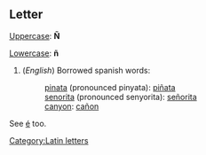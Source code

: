{{stub}}

==Letter==
[[Uppercase]]: '''Ñ'''

[[Lowercase]]: '''ñ'''
#(''English'') Borrowed spanish words:
#:[[pinata]] (pronounced pinyata): [[piñata]]
#:[[senorita]] (pronounced senyorita): [[señorita]]
#:[[canyon]]: [[cañon]]

See [[é]] too.

[[Category:Latin letters]]